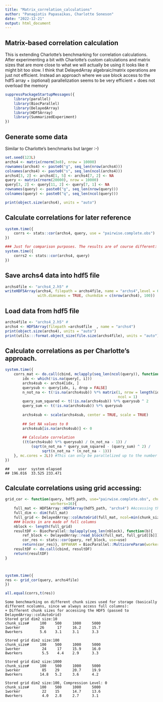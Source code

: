 ```yaml
---
title: "Matrix_correlation_calculations"
author: "Panagiotis Papasaikas, Charlotte Soneson"
date: "2022-12-21"
output: html_document
---
```




## Matrix-based correlation calculation

This is extending Charlotte's benchmarking for correlation calculations. After experimenting a bit with Charlotte's custom calculations and matrix sizes that are more close to what we will actually be using it looks like it might bit too slow. I think that DelayedArray algebraic/matrix operations are just not  efficient.
Instead an approach where we use block access to the hdf5 array + (optional) parallelization seems to be very efficient + does not overload the memory


```r
suppressPackageStartupMessages({
    library(parallel)
    library(BiocParallel)
    library(DelayedArray)
    library(HDF5Array)
    library(SummarizedExperiment)
})
```

## Generate some data


Similar to Charlotte's benchmarks but larger :-)

```r
set.seed(123L)
archs4 <- matrix(rnorm(3e8), nrow = 10000)
rownames(archs4) <- paste0("g", seq_len(nrow(archs4)))
colnames(archs4) <- paste0("s", seq_len(ncol(archs4)))
archs4[3, 2] <- archs4[1, 5] <- archs4[7, 2] <- NA
query <- matrix(rnorm(20000), nrow = 10000)
query[3, 2] <- query[11, 2] <- query[7, 1] <- NA
rownames(query) <- paste0("g", seq_len(nrow(query)))
colnames(query) <- paste0("q", seq_len(ncol(query)))

print(object.size(archs4), units = "auto")

```



## Calculate correlations for later reference
```r
system.time({
    corrs <- stats::cor(archs4, query, use = "pairwise.complete.obs")
})

### Just for comparison purposes. The results are of course different:
system.time({
    corrs2 <- stats::cor(archs4, query) 
})
```


## Save archs4 data into hdf5 file
```r
archs4file <- "archs4_2.h5" #
writeHDF5Array(archs4, filepath = archs4file, name = "archs4",level = 6, #level 6 is default. level 0 (uncompressed) is a bit faster but not significantly.
               with.dimnames = TRUE, chunkdim = c(nrow(archs4), 100))  # Increased the chunk size. Seem to offer small improvement.
```


## Load data from hdf5 file
```r
archs4file <- "archs4_2.h5" #
archs4 <- HDF5Array(filepath =archs4file  , name = "archs4")
print(object.size(archs4), units = "auto")
print(utils:::format.object_size(file.size(archs4file), units = "auto"))
```




## Calculate correlations as per Charlotte's approach. 
```r
system.time({
    corrs_mat <- do.call(cbind, mclapply(seq_len(ncol(query)), function(i) {
        idx <- which(!is.na(query[, i]))
        archs4sub <- archs4[idx, ]
        querysub <- query[idx, i, drop = FALSE]
        n_not_na <- t(!is.na(archs4sub)) %*% matrix(1, nrow = length(idx), 
                                                    ncol = 1)
        query_sum_squared <- t(!is.na(archs4sub)) %*% querysub ^ 2
        query_sum <- t(!is.na(archs4sub)) %*% querysub
        
        archs4sub <- scale(archs4sub, center = TRUE, scale = TRUE)
        
        ## Set NA values to 0
        archs4sub[is.na(archs4sub)] <- 0
        
        ## Calculate correlation
        ((t(archs4sub) %*% querysub) / (n_not_na - 1)) / 
            (sqrt(n_not_na * query_sum_squared - (query_sum) ^ 2) / 
                 sqrt(n_not_na * (n_not_na - 1)))
    }, mc.cores = 2L)) #This can only be parallelized up to the number of query samples (typically very small)
})
```

```
##    user  system elapsed 
## 196.016  33.525 233.471
```

## Calculate correlations using grid accessing: 
```r
grid_cor <- function(query, hdf5_path, use="pairwise.complete.obs", chunk_size=500,
                     workers=16){
    full_mat <- HDF5Array::HDF5Array(hdf5_path, "archs4") #Accessing the delayed array
    full_dim <- dim(full_mat)
    full_grid <- DelayedArray::colAutoGrid(full_mat, ncol=min(chunk_size, ncol(full_mat)))
    ### blocks in are made of full columns 
    nblock <- length(full_grid) 
    resultDF <- BiocParallel::bplapply(seq_len(nblock), function(b){
        ref_block <- DelayedArray::read_block(full_mat, full_grid[[b]])
        cor_res <- stats::cor(query, ref_block, use=use)
        return(cor_res)}, BPPARAM = BiocParallel::MulticoreParam(workers = workers))
    resultDF <- do.call(cbind, resultDF)
    return(resultDF)
}



system.time({
res <- grid_cor(query, archs4file)
})

all.equal(corrs,t(res))
```



```
Some benchmarking on different chunk sizes used for storage (basically different ncolumns, since we always access full columns):
+ Different chunk sizes for accessing the HDF5 (passed to DelayedArray::colAutoGrid)
Stored grid dim2 size:10
chunk_size#     100    500     1000     5000
1worker         26      17     16.2     15.7
8workers        5.6    3.1     3.1      3.3

Stored grid dim2 size:100
chunk_size#     100    500     1000     5000
1worker          24     17     15.9     16.0
8workers         5.5    4.4    2.9      3.3

Stored grid dim2 size:1000
chunk_size#     100    500     1000     5000
1worker          85    29      20.7     19.9
8workers        14.8   5.2     3.6      4.2

Stored grid dim2 size:100, Compression Level: 0
chunk_size#     100    500     1000     5000
1worker          22    15      14.7     13.6
8workers         4.0   2.8     2.7      3.1
```

